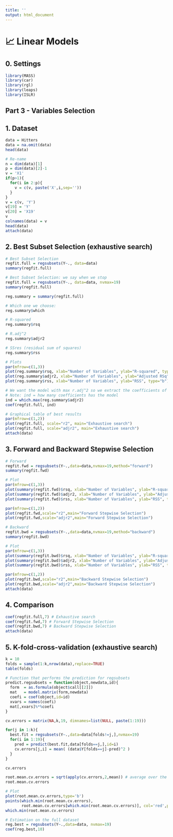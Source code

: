 ```yaml
---
title: ''
output: html_document
---
```


# 📈 **Linear Models**

## **0.** Settings
```r
library(MASS)
library(car)
library(rgl)
library(leaps)
library(ISLR)
```

## **Part 3 - Variables Selection**

## **1.** Dataset
```r
data = Hitters
data = na.omit(data)
head(data)

# Re-name
n = dim(data)[1]
p = dim(data)[2]-1
v = 'X1'
if(p>1){
  for(i in 2:p){
    v = c(v, paste('X',i,sep=''))
  }
}
v = c(v, 'Y')
v[19] = 'Y'
v[20] = 'X19'
v
colnames(data) = v
head(data)
attach(data)
```

## **2.** Best Subset Selection (exhaustive search) 
```r
# Best Subset Selection
regfit.full = regsubsets(Y~., data=data)
summary(regfit.full)

# Best Subset Selection: we say when we stop
regfit.full = regsubsets(Y~., data=data, nvmax=19)
summary(regfit.full)

reg.summary = summary(regfit.full)

# Which one we choose:
reg.summary$which

# R-squared
reg.summary$rsq

# R.adj^2
reg.summary$adjr2

# SSres (residual sum of squares)
reg.summary$rss

# Plots
par(mfrow=c(1,3))
plot(reg.summary$rsq, xlab="Number of Variables", ylab="R-squared", type="b")
plot(reg.summary$adjr2, xlab="Number of Variables", ylab="Adjusted RSq", type="b")
plot(reg.summary$rss, xlab="Number of Variables", ylab="RSS", type="b")

# We want the model with max r.adj^2 so we extract the coefficients of that model
# Note: ind = how many coefficients has the model
ind = which.max(reg.summary$adjr2)
coef(regfit.full, ind)

# Graphical table of best results
par(mfrow=c(1,2))
plot(regfit.full, scale="r2", main="Exhaustive search")
plot(regfit.full, scale="adjr2", main="Exhaustive search")
attach(data)
```

## **3.** Forward and Backward Stepwise Selection
```r
# Forward
regfit.fwd = regsubsets(Y~.,data=data,nvmax=19,method="forward")
summary(regfit.fwd)

# Plot
par(mfrow=c(1,3))
plot(summary(regfit.fwd)$rsq, xlab="Number of Variables", ylab="R-squared", type="b")
plot(summary(regfit.fwd)$adjr2, xlab="Number of Variables", ylab="Adjusted RSq", type="b")
plot(summary(regfit.fwd)$rss, xlab="Number of Variables", ylab="RSS", type="b")

par(mfrow=c(1,2))
plot(regfit.fwd,scale="r2",main="Forward Stepwise Selection")
plot(regfit.fwd,scale="adjr2",main="Forward Stepwise Selection")

# Backward
regfit.bwd = regsubsets(Y~.,data=data,nvmax=19,method="backward")
summary(regfit.bwd)

# Plot
par(mfrow=c(1,3))
plot(summary(regfit.bwd)$rsq, xlab="Number of Variables", ylab="R-squared", type="b")
plot(summary(regfit.bwd)$adjr2, xlab="Number of Variables", ylab="Adjusted RSq", type="b")
plot(summary(regfit.bwd)$rss, xlab="Number of Variables", ylab="RSS", type="b")

par(mfrow=c(1,2))
plot(regfit.bwd,scale="r2",main="Backward Stepwise Selection")
plot(regfit.bwd,scale="adjr2",main="Backward Stepwise Selection")
attach(data)
```

## **4.** Comparison
```r
coef(regfit.full,7) # Exhaustive search
coef(regfit.fwd,7) # Forward Stepwise Selection
coef(regfit.bwd,7) # Backward Stepwise Selection
attach(data)
```

## **5.** K-fold-cross-validation (exhaustive search)
```r
k = 10
folds = sample(1:k,nrow(data),replace=TRUE)
table(folds)

# Function that performs the prediction for regsubsets
predict.regsubsets = function(object,newdata,id){
  form  = as.formula(object$call[[2]])
  mat   = model.matrix(form,newdata)
  coefi = coef(object,id=id)
  xvars = names(coefi)
  mat[,xvars]%*%coefi
}

cv.errors = matrix(NA,k,19, dimnames=list(NULL, paste(1:19)))

for(j in 1:k){
  best.fit = regsubsets(Y~.,data=data[folds!=j,],nvmax=19)
  for(i in 1:19){
    pred = predict(best.fit,data[folds==j,],id=i)
    cv.errors[j,i] = mean( (data$Y[folds==j]-pred)^2 )
  }
}

cv.errors

root.mean.cv.errors = sqrt(apply(cv.errors,2,mean)) # average over the columns
root.mean.cv.errors

# Plot
plot(root.mean.cv.errors,type='b')
points(which.min(root.mean.cv.errors),
       root.mean.cv.errors[which.min(root.mean.cv.errors)], col='red',pch=19)
which.min(root.mean.cv.errors)

# Estimation on the full dataset
reg.best = regsubsets(Y~.,data=data, nvmax=19)
coef(reg.best,10)

```


